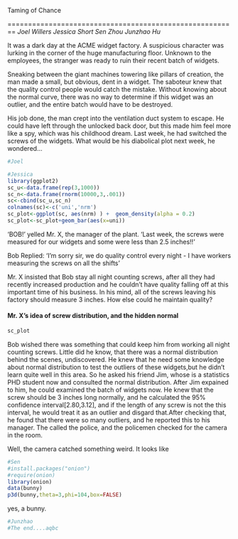 Taming of Chance

========================================================
*Joel Willers*
*Jessica Short*
*Sen Zhou*
*Junzhao Hu*

It was a dark day at the ACME widget factory. A suspicious character was lurking in the corner of the huge manufacturing floor. Unknown to the employees, the stranger was ready to ruin their recent batch of widgets.

Sneaking between the giant machines towering like pillars of creation, the man made a small, but obvious, dent in a widget. The saboteur knew that the quality control people would catch the mistake. Without knowing about the normal curve, there was no way to determine if this widget was an outlier, and the entire batch would have to be destroyed.

His job done, the man crept into the ventilation duct system to escape. He could have left through the unlocked back door, but this made him feel more like a spy, which was his childhood dream. Last week, he had switched the screws of the widgets. What would be his diabolical plot next week, he wondered...

```r
#Joel
```
```r
#Jessica
library(ggplot2)
sc_u<-data.frame(rep(3,1000))
sc_n<-data.frame(rnorm(10000,3,.001))
sc<-cbind(sc_u,sc_n)
colnames(sc)<-c('uni','nrm')
sc_plot<-ggplot(sc, aes(nrm) ) +  geom_density(alpha = 0.2) 
sc_plot<-sc_plot+geom_bar(aes(x=uni))

```
'BOB!' yelled Mr. X, the manager of the plant. 'Last week, the screws were measured for our widgets and some were less than 2.5 inches!!'

Bob Replied: 'I'm sorry sir, we do quality control every night - I have workers measuring the screws on all the shifts'

Mr. X insisted that Bob stay all night counting screws, after all they had recently increased production and he couldn't have quality falling off at this important time of his business. In his mind, all of the screws leaving his factory should measure 3 inches. How else could he maintain quality?

#### Mr. X's idea of screw distribution, and the hidden normal
```r
sc_plot
```
Bob wished there was something that could keep him from working all night counting screws. Little did he know, that there was a normal distribution behind the scenes, undiscovered. 
He knew that he need some knowledge about normal distribution to test the outliers of these widgets,but he didn't learn quite well in this area. So he asked his friend Jim, whose is a statistics PHD student now and consulted the normal distribution. After Jim expained to him, he could examined the batch of widgets now. 
He knew that the screw should be 3 inches long normally, and he calculated the 95% confidence interval[2.80,3.12], and if the length of any screw is not the this interval, he would treat it as an outlier and disgard that.After checking that, he found that there were so many outliers, and he reported this to his manager. The called the police, and the policemen checked for the camera in the room.


Well, the camera catched something weird. It looks like 

```r
#Sen
#install.packages("onion")
#require(onion) 
library(onion)
data(bunny) 
p3d(bunny,theta=3,phi=104,box=FALSE)

```
yes, a bunny.

```r
#Junzhao
#The end....aqbc

```




